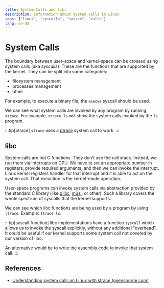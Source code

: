 ```yaml
---
title: System Calls and libc
description: Information about system calls in Linux
tags: ["linux", "syscalls", "system", "calls"]
lang: en-US
---
```


# System Calls

The boundary between user-space and kernel-space can be crossed using system
calls (aka *syscalls*). These are the functions that are supported by the
kernel. They can be split into some categories:

- filesystem management
- processes management
- other

For example, to execute a binary file, the `execve` syscall should be used.

We can see what system calls are invoked by any program by running `strace`. For
example, `strace ls` will show the system calls invoked by the `ls` program.

:::tip[ptrace]
`strace` uses a [ptrace](https://linux.die.net/man/2/ptrace) system call to work.
:::

## libc

System calls are not C functions. They don't use the call stack. Instead, we run
them via interrupts on CPU. We have to set an appropriate number in registers,
provide required arguments, and then we can invoke the interrupt. Linux kernel
registers handler for that interrupt and it is able to act on the system call.
That execution is the kernel-mode operation.

User-space programs can invoke system calls via abstraction provided by the
standard C library (like [glibc](https://www.gnu.org/software/libc/),
[musl](http://musl.libc.org/), or other). Such a library covers the whole
spectrum of syscalls that the kernel supports. 

We can see which libc functions are being used by a program by using `ltrace`. Example: `ltrace ls`.

:::tip[syscall function]
libc implementations have a function `syscall` which allows us to invoke the
syscall explicitly, without any additional "overhead". It could be useful if our
kernel supports some system call not covered by our version of libc.

An alternative would be to write the assembly code to invoke that system call.
:::

## References

- [Understanding system calls on Linux with strace (opensource.com)](https://opensource.com/article/19/10/strace#:~:text=A%20system%20call%20is%20a,processes%20and%20the%20Linux%20kernel.)
